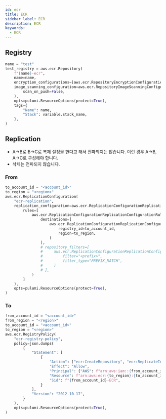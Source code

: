 ```yaml
---
id: ecr
title: ECR
sidebar_label: ECR
description: ECR
keywords:
  - ECR
---
```


## Registry

```python
name = "test"
test_registry = aws.ecr.Repository(
    f"{name}-ecr",
    name=name,
    encryption_configurations=[aws.ecr.RepositoryEncryptionConfigurationArgs()],
    image_scanning_configuration=aws.ecr.RepositoryImageScanningConfigurationArgs(
        scan_on_push=False,
    ),
    opts=pulumi.ResourceOptions(protect=True),
    tags={
        "Name": name,
        "Stack": variable.stack_name,
    },
)
```

## Replication

- A->B로 B->C로 복제 설정을 한다고 해서 전파되지는 않습니다. 이런 경우 A->B, A->C로 구성해야 합니다.
- 삭제는 전파되지 않습니다.

### From

```python
to_account_id = "<account_id>"
to_region = "<region>"
aws.ecr.ReplicationConfiguration(
    "ecr-replication",
    replication_configuration=aws.ecr.ReplicationConfigurationReplicationConfigurationArgs(
        rules=[
            aws.ecr.ReplicationConfigurationReplicationConfigurationRuleArgs(
                destinations=[
                    aws.ecr.ReplicationConfigurationReplicationConfigurationRuleDestinationArgs(
                        registry_id=to_account_id,
                        region=to_region,
                    )
                ],
                # repository_filters=[
                #     aws.ecr.ReplicationConfigurationReplicationConfigurationRuleRepositoryFilterArgs(
                #         filter="<prefix>",
                #         filter_type="PREFIX_MATCH",
                #     )
                # ],
            )
        ]
    ),
    opts=pulumi.ResourceOptions(protect=True),
)
```

### To

```python
from_account_id = "<account_id>"
from_region = "<region>"
to_account_id = "<account_id>"
to_region = "<region>"
aws.ecr.RegistryPolicy(
    "ecr-registry-policy",
    policy=json.dumps(
        {
            "Statement": [
                {
                    "Action": ["ecr:CreateRepository", "ecr:ReplicateImage"],
                    "Effect": "Allow",
                    "Principal": {"AWS": f"arn:aws:iam::{from_account_id}:root"},
                    "Resource": f"arn:aws:ecr:{to_region}:{to_account_id}:repository/*",
                    "Sid": f"{from_account_id}-ECR",
                }
            ],
            "Version": "2012-10-17",
        }
    ),
    opts=pulumi.ResourceOptions(protect=True),
)
```
